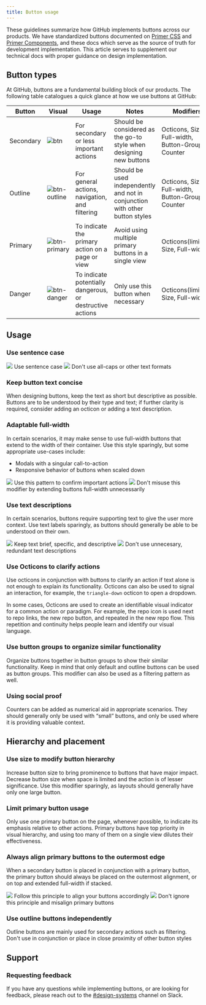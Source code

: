 ```yaml
---
title: Button usage
---
```


These guidelines summarize how GitHub implements buttons across our products. We have standardized buttons documented on [Primer CSS](https://primer.style/css/) and [Primer Components](https://primer.style/components), and these docs which serve as the source of truth for development implementation. This article serves to supplement our technical docs with proper guidance on design implementation.

## Button types

At GitHub, buttons are a fundamental building block of our products. The following table catalogues a quick glance at how we use buttons at GitHub:

| Button    | Visual                                                                                                               | Usage                                                     | Notes                                                                        | Modifiers                                          |
| --------- | -------------------------------------------------------------------------------------------------------------------- | --------------------------------------------------------- | ---------------------------------------------------------------------------- | -------------------------------------------------- |
| Secondary | ![btn](https://user-images.githubusercontent.com/24916540/52498774-86e4c200-2b8e-11e9-953b-e0e7a70493ea.png)         | For secondary or less important actions                   | Should be considered as the go-to style when designing new buttons           | Octicons, Size, Full-width, Button-Groups, Counter |
| Outline   | ![btn-outline](https://user-images.githubusercontent.com/24916540/52498769-864c2b80-2b8e-11e9-984a-d5b88c846b74.png) | For general actions, navigation, and filtering            | Should be used independently and not in conjunction with other button styles | Octicons, Size, Full-width, Button-Groups, Counter |
| Primary   | ![btn-primary](https://user-images.githubusercontent.com/24916540/52498773-86e4c200-2b8e-11e9-804f-146d721d5191.png) | To indicate the primary action on a page or view          | Avoid using multiple primary buttons in a single view                        | Octicons(limited), Size, Full-width                |
| Danger    | ![btn-danger](https://user-images.githubusercontent.com/24916540/52498772-864c2b80-2b8e-11e9-8eeb-bef8729c1fd1.png)  | To indicate potentially dangerous, or destructive actions | Only use this button when necessary                                          | Octicons(limited), Size, Full-width                |

## Usage

### Use sentence case

<DoDontContainer>
  <Do>
    <img src="https://user-images.githubusercontent.com/24916540/52501276-d3330080-2b94-11e9-954e-38c0f09f8ca1.png" />
    <Caption>Use sentence case</Caption>
  </Do>
  <Dont>
    <img src="https://user-images.githubusercontent.com/24916540/52501272-d3330080-2b94-11e9-8829-7d12aae36ba1.png" />
    <Caption>Don't use all-caps or other text formats</Caption>
  </Dont>
</DoDontContainer>

### Keep button text concise

When designing buttons, keep the text as short but descriptive as possible. Buttons are to be understood by their type and text; if further clarity is required, consider adding an octicon or adding a text description.

### Adaptable full-width

In certain scenarios, it may make sense to use full-width buttons that extend to the width of their container. Use this style sparingly, but some appropriate use-cases include:

- Modals with a singular call-to-action
- Responsive behavior of buttons when scaled down

<DoDontContainer>
  <Do>
    <img src="https://user-images.githubusercontent.com/24916540/52501273-d3330080-2b94-11e9-906c-27d9f745f0c5.png" />
    <Caption>Use this pattern to confirm important actions</Caption>
  </Do>
  <Dont>
    <img src="https://user-images.githubusercontent.com/24916540/52501274-d3330080-2b94-11e9-823d-61964966cc7b.png" />
    <Caption>Don't misuse this modifier by extending buttons full-width unnecessarily</Caption>
  </Dont>
</DoDontContainer>

### Use text descriptions

In certain scenarios, buttons require supporting text to give the user more context. Use text labels sparingly, as buttons should generally be able to be understood on their own.

<DoDontContainer>
  <Do>
    <img src="https://user-images.githubusercontent.com/24916540/52501400-1b522300-2b95-11e9-8c47-71af68cfaeec.png" />
    <Caption>Keep text brief, specific, and descriptive</Caption>
  </Do>
  <Dont>
    <img src="https://user-images.githubusercontent.com/24916540/53110379-cbfee180-3508-11e9-8762-04e3c8979afb.png" />
    <Caption>Don't use unnecesary, redundant text descriptions</Caption>
  </Dont>
</DoDontContainer>

### Use Octicons to clarify actions

Use octicons in conjunction with buttons to clarify an action if text alone is not enough to explain its functionality. Octicons can also be used to signal an interaction, for example, the `triangle-down` octicon to open a dropdown.

In some cases, Octicons are used to create an identifiable visual indicator for a common action or paradigm. For example, the repo icon is used next to repo links, the new repo button, and repeated in the new repo flow. This repetition and continuity helps people learn and identify our visual language.

### Use button groups to organize similar functionality

Organize buttons together in button groups to show their similar functionality. Keep in mind that only default and outline buttons can be used as button groups. This modifier can also be used as a filtering pattern as well.

### Using social proof

Counters can be added as numerical aid in appropriate scenarios. They should generally only be used with “small” buttons, and only be used where it is providing valuable context.

## Hierarchy and placement

### Use size to modify button hierarchy

Increase button size to bring prominence to buttons that have major impact. Decrease button size when space is limited and the action is of lesser significance. Use this modifier sparingly, as layouts should generally have only one large button.

### Limit primary button usage

Only use one primary button on the page, whenever possible, to indicate its emphasis relative to other actions. Primary buttons have top priority in visual hierarchy, and using too many of them on a single view dilutes their effectiveness.

### Always align primary buttons to the outermost edge

When a secondary button is placed in conjunction with a primary button, the primary button should always be placed on the outermost alignment, or on top and extended full-width if stacked.

<DoDontContainer>
  <Do>
    <img src="https://user-images.githubusercontent.com/24916540/53112631-aa542900-350d-11e9-87e0-3f5d0655ec84.png" />
    <Caption>Follow this principle to align your buttons accordingly</Caption>
  </Do>
  <Dont>
    <img src="https://user-images.githubusercontent.com/24916540/53112632-aa542900-350d-11e9-8d45-521b70bd1d93.png" />
    <Caption>Don't ignore this principle and misalign primary buttons</Caption>
  </Dont>
</DoDontContainer>

### Use outline buttons independently

Outline buttons are mainly used for secondary actions such as filtering. Don't use in conjunction or place in close proximity of other button styles

## Support

### Requesting feedback

If you have any questions while implementing buttons, or are looking for feedback, please reach out to the [#design-systems](https://github.slack.com/messages/C0ZCGGGJ2) channel on Slack.
